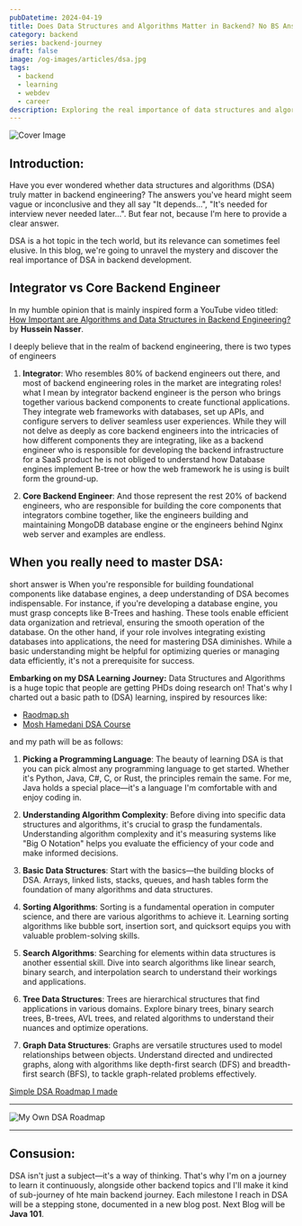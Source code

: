 ```yaml
---
pubDatetime: 2024-04-19
title: Does Data Structures and Algorithms Matter in Backend? No BS Answer!
category: backend
series: backend-journey
draft: false
image: /og-images/articles/dsa.jpg
tags:
  - backend
  - learning
  - webdev
  - career
description: Exploring the real importance of data structures and algorithms in backend engineering—beyond just interviews.
---
```


![Cover Image](/og-images/articles/dsa.jpg)

## Introduction:

Have you ever wondered whether data structures and algorithms (DSA) truly matter in backend engineering? The answers you've heard might seem vague or inconclusive and they all say "It depends...", "It's needed for interview never needed later...". But fear not, because I'm here to provide a clear answer.

DSA is a hot topic in the tech world, but its relevance can sometimes feel elusive. In this blog, we're going to unravel the mystery and discover the real importance of DSA in backend development.

## Integrator vs Core Backend Engineer

In my humble opinion that is mainly inspired form a YouTube video titled: [How Important are Algorithms and Data Structures in Backend Engineering?](https://www.youtube.com/watch?v=pG_twkFN6iE&t=17s&pp=ygUcZG8gdSBuZWVkIGRzYSBodXNzZWluIG5hc3Nlcg%3D%3D) by **Hussein Nasser**.

I deeply believe that in the realm of backend engineering, there is two types of engineers

1. **Integrator**: Who resembles 80% of backend engineers out there, and most of backend engineering roles in the market are integrating roles! what I mean by integrator backend engineer is the person who brings together various backend components to create functional applications. They integrate web frameworks with databases, set up APIs, and configure servers to deliver seamless user experiences. While they will not delve as deeply as core backend engineers into the intricacies of how different components they are integrating, like as a backend engineer who is responsible for developing the backend infrastructure for a SaaS product he is not obliged to understand how Database engines implement B-tree or how the web framework he is using is built form the ground-up.

2. **Core Backend Engineer**: And those represent the rest 20% of backend engineers, who are responsible for building the core components that integrators combine together, like the engineers building and maintaining MongoDB database engine or the engineers behind Nginx web server and examples are endless.

## When you really need to master DSA:

short answer is When you're responsible for building foundational components like database engines, a deep understanding of DSA becomes indispensable.
For instance, if you're developing a database engine, you must grasp concepts like B-Trees and hashing. These tools enable efficient data organization and retrieval, ensuring the smooth operation of the database.
On the other hand, if your role involves integrating existing databases into applications, the need for mastering DSA diminishes. While a basic understanding might be helpful for optimizing queries or managing data efficiently, it's not a prerequisite for success.

**Embarking on my DSA Learning Journey:**
Data Structures and Algorithms is a huge topic that people are getting PHDs doing research on! That's why I charted out a basic path to (DSA) learning, inspired by resources like:

- [Raodmap.sh](https://roadmap.sh/datastructures-and-algorithms)
- [Mosh Hamedani DSA Course](https://codewithmosh.com/p/data-structures-algorithms)

and my path will be as follows:

1. **Picking a Programming Language**: The beauty of learning DSA is that you can pick almost any programming language to get started. Whether it's Python, Java, C#, C, or Rust, the principles remain the same. For me, Java holds a special place—it's a language I'm comfortable with and enjoy coding in.

2. **Understanding Algorithm Complexity**: Before diving into specific data structures and algorithms, it's crucial to grasp the fundamentals. Understanding algorithm complexity and it's measuring systems like "Big O Notation" helps you evaluate the efficiency of your code and make informed decisions.

3. **Basic Data Structures**: Start with the basics—the building blocks of DSA. Arrays, linked lists, stacks, queues, and hash tables form the foundation of many algorithms and data structures.

4. **Sorting Algorithms**: Sorting is a fundamental operation in computer science, and there are various algorithms to achieve it. Learning sorting algorithms like bubble sort, insertion sort, and quicksort equips you with valuable problem-solving skills.

5. **Search Algorithms**: Searching for elements within data structures is another essential skill. Dive into search algorithms like linear search, binary search, and interpolation search to understand their workings and applications.

6. **Tree Data Structures**: Trees are hierarchical structures that find applications in various domains. Explore binary trees, binary search trees, B-trees, AVL trees, and related algorithms to understand their nuances and optimize operations.

7. **Graph Data Structures**: Graphs are versatile structures used to model relationships between objects. Understand directed and undirected graphs, along with algorithms like depth-first search (DFS) and breadth-first search (BFS), to tackle graph-related problems effectively.

[Simple DSA Roadmap I made](https://roadmap.sh/r?id=66229e9380911d3b695736f2)

---

![My Own DSA Roadmap](https://dev-to-uploads.s3.amazonaws.com/uploads/articles/fd4t32phrvwcjy4f8wov.png)

---

## Consusion:

DSA isn't just a subject—it's a way of thinking. That's why I'm on a journey to learn it continuously, alongside other backend topics and I'll make it kind of sub-journey of hte main backend journey. Each milestone I reach in DSA will be a stepping stone, documented in a new blog post. Next Blog will be **Java 101**.
